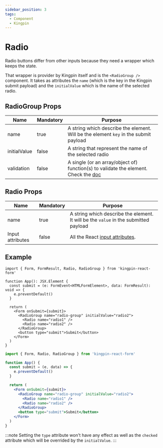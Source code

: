 ```yaml
---
sidebar_position: 3
tags:
  - Component
  - Kingpin
---
```



# Radio

Radio buttons differ from other inputs because they need a wrapper which keeps the state.

That wrapper is provider by Kingpin itself and is the `<RadioGroup />` component. It takes
as attributes the `name` (which is the key in the Kingpin submit payload) and the `initialValue`
which is the name of the selected radio.

## RadioGroup Props

| Name         | Mandatory | Purpose                                                                                              |
| ------------ | --------- | ---------------------------------------------------------------------------------------------------- |
| name         | true      | A string which describe the element. Will be the element `key` in the submit payload                 |
| initialValue | false     | A string that represent the name of the selected radio                                               |
| validation   | false     | A single (or an array/object of) function(s) to validate the element. Check the [doc](../validation) |

## Radio Props

| Name             | Mandatory | Purpose                                                                                         |
| ---------------- | --------- | ----------------------------------------------------------------------------------------------- |
| name             | true      | A string which describe the element. It will be the `value` in the submitted payload            |
| Input attributes | false     | All the React [input attributes](https://react.dev/reference/react-dom/components/input#props). |

## Example

<Tabs>
<TabItem value="typescript" label="Typescript">

```tsx
import { Form, FormResult, Radio, RadioGroup } from 'kingpin-react-form'

function App(): JSX.Element {
  const submit = (e: FormEvent<HTMLFormElement>, data: FormResult): void => {
    e.preventDefault()
  }

  return (
    <Form onSubmit={submit}>
      <RadioGroup name="radio-group" initialValue="radio2">
        <Radio name="radio1" />
        <Radio name="radio2" />
      </RadioGroup>
      <button type="submit">Submit</button>
    </Form>
  )
}
```

</TabItem>
<TabItem value="javascript" label="Javascript">

```jsx
import { Form, Radio, RadioGroup } from 'kingpin-react-form'

function App() {
  const submit = (e, data) => {
    e.preventDefault()
  }

  return (
    <Form onSubmit={submit}>
      <RadioGroup name="radio-group" initialValue="radio2">
        <Radio name="radio1" />
        <Radio name="radio2" />
      </RadioGroup>
      <button type="submit">Submit</button>
    </Form>
  )
}
```

</TabItem>
</Tabs>

:::note
Setting the `type` attribute won't have any effect as well as the `checked` attribute which will be overrided by the `initialValue`.
:::
